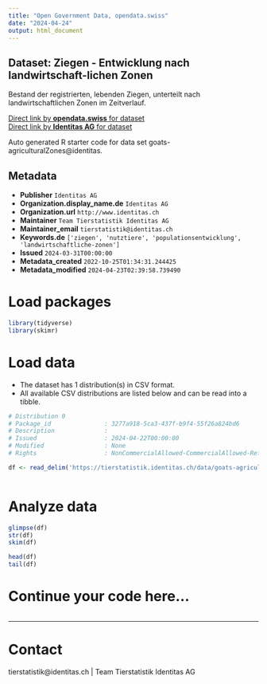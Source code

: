 ```yaml
---
title: "Open Government Data, opendata.swiss"
date: "2024-04-24"
output: html_document
---
```


## Dataset: Ziegen - Entwicklung nach landwirtschaft-lichen Zonen

Bestand der registrierten, lebenden Ziegen, unterteilt nach  landwirtschaftlichen Zonen  im Zeitverlauf.

[Direct link by **opendata.swiss** for dataset](https://opendata.swiss/de/dataset/ziegen-entwicklung-nach-landwirtschaft-lichen-zonen)<br>
[Direct link by **Identitas AG** for dataset](https://tierstatistik.identitas.ch/)

Auto generated R starter code for data set goats-agriculturalZones@identitas.

## Metadata

- **Publisher** `Identitas AG`
- **Organization.display_name.de** `Identitas AG`
- **Organization.url** `http://www.identitas.ch`
- **Maintainer** `Team Tierstatistik Identitas AG`
- **Maintainer_email** `tierstatistik@identitas.ch`
- **Keywords.de** `['ziegen', 'nutztiere', 'populationsentwicklung', 'landwirtschaftliche-zonen']`
- **Issued** `2024-03-31T00:00:00`
- **Metadata_created** `2022-10-25T01:34:31.244425`
- **Metadata_modified** `2024-04-23T02:39:58.739490`


# Load packages

```r

library(tidyverse)
library(skimr)

```

# Load data

-   The dataset has 1 distribution(s) in CSV format.
-   All available CSV distributions are listed below and can be read into a tibble.

```r

# Distribution 0
# Package_id               : 3277a918-5ca3-437f-b9f4-55f26a824bd6
# Description              : 
# Issued                   : 2024-04-22T00:00:00
# Modified                 : None
# Rights                   : NonCommercialAllowed-CommercialAllowed-ReferenceRequired

df <- read_delim('https://tierstatistik.identitas.ch/data/goats-agriculturalZones.csv')



```

# Analyze data

```r

glimpse(df)
str(df)
skim(df)

head(df)
tail(df)

```

# Continue your code here...

```r

```

------------------------------------------------------------------------

# Contact

tierstatistik@identitas.ch | Team Tierstatistik Identitas AG
